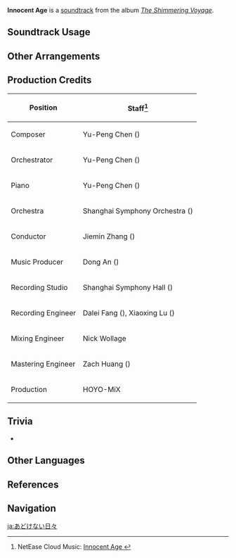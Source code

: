 {{Soundtrack Infobox
|image          = The Shimmering Voyage.png
|album          = The Shimmering Voyage
|disc           = 2
|number         = 18
|featured       = GENSHIN CONCERT 2021 "Melodies of an Endless Journey" (CD)
|featured2      =
|featured3      =
|featured_disc  = A
|featured_disc2 =
|featured_disc3 =
|youtube_id     = iwyj36Xf3QQ
|spotify_id     = 6qIUCZVMRCPqhvXfBe5Ahf
|previous       = A Sparky Clash
|next           = Whence the Flow Cometh
}}
'''Innocent Age''' is a [[soundtrack]] from the album ''[[The Shimmering Voyage]]''.

==Soundtrack Usage==
{{Soundtrack Usage
|mediaoriginal=1
}}

==Other Arrangements==
{{Files by Category Gallery|Media Using an Unreleased Arrangement of Innocent Age Soundtrack}}

==Production Credits==
{| class="wikitable"
! Position
! Staff<ref>NetEase Cloud Music: [https://music.163.com/#/song?id=1861576557 Innocent Age {{zh|无虑无猜的岁月}}]</ref>
|-
! Composer
| Yu-Peng Chen ({{zh|陈致逸}})
|-
! Orchestrator
| Yu-Peng Chen ({{zh|陈致逸}})
|-
! Piano
| Yu-Peng Chen ({{zh|陈致逸}})
|-
! Orchestra
| Shanghai Symphony Orchestra ({{zh|上海交响乐团}})
|-
! Conductor
| Jiemin Zhang ({{zh|张洁敏}})
|-
! Music Producer
| Dong An ({{zh|安栋}})
|-
! Recording Studio
| Shanghai Symphony Hall ({{zh|上海交响乐团音乐厅}})
|-
! Recording Engineer
| Dalei Fang ({{zh|房大磊}}), Xiaoxing Lu ({{zh|陆晓幸}})
|-
! Mixing Engineer
| Nick Wollage
|-
! Mastering Engineer
| Zach Huang ({{zh|黄巍}})
|-
! Production
| HOYO-MiX
|}

==Trivia==
* {{Transclude|A Sparky Clash|KleeLeitmotif2|section=1}}

==Other Languages==
{{Other Languages
|en      = Innocent Age
|zhs     = 无虑无猜的岁月
|zhs_rm  = Wúlǜ Wúcāi de Suìyuè
|zht     = 無慮無猜的歲月
|zht_rm  = Wúlǜ Wúcāi de Suìyuè
|zh_tl   = 
|ja      = あどけない日々
|ja_rm   = Adokenai Hibi
|ja_tl   = Innocent Days
}}

==References==
{{Reflist}}

==Navigation==
{{Soundtrack Navbox|The Shimmering Voyage|1}}

[[ja:あどけない日々]]